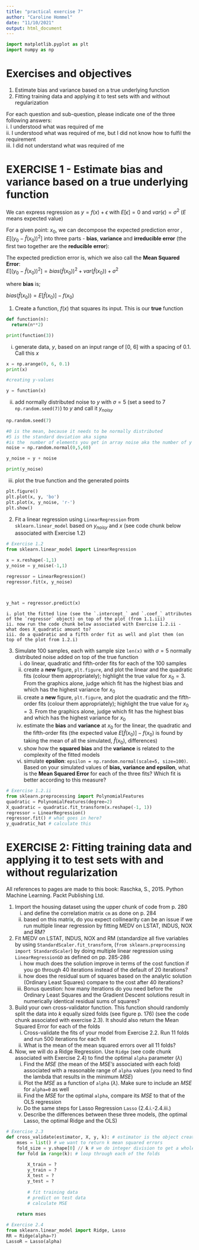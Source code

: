 ```yaml
---
title: "practical exercise 7"
author: "Caroline Hommel"
date: "11/10/2021"
output: html_document
---
```


```python
import matplotlib.pyplot as plt
import numpy as np
```

# Exercises and objectives

1) Estimate bias and variance based on a true underlying function  
2) Fitting training data and applying it to test sets with and without regularization  

For each question and sub-question, please indicate one of the three following answers:  
    i. I understood what was required of me  
    ii. I understood what was required of me, but I did not know how to fulfil the requirement  
    iii. I did not understand what was required of me  

# EXERCISE 1 - Estimate bias and variance based on a true underlying function  

We can express regression as $y = f(x) + \epsilon$ with $E[\epsilon] = 0$ and $var(\epsilon) = \sigma^2$ ($E$ means expected value)  

For a given point: $x_0$, we can decompose the expected prediction error , $E[(y_0 - \hat{f}(x_0))^2]$ into three parts - __bias__, __variance__ and __irreducible error__ (the first two together are the __reducible error__):

The expected prediction error is, which we also call the __Mean Squared Error__:  
$E[(y_0 - \hat{f}(x_0))^2] =  bias(\hat{f}(x_0))^2 + var(\hat{f}(x_0)) + \sigma^2$
  
where __bias__ is;
  
$bias(\hat{f}(x_0)) = E[\hat{f}(x_0)] - f(x_0)$

1) Create a function, $f(x)$ that squares its input. This is our __true__ function  
```python
def function(n):
  return(n**2)

print(function(3))
```

  i. generate data, $y$, based on an input range of [0, 6] with a spacing of 0.1. Call this $x$
```python
x = np.arange(0, 6, 0.1)
print(x)

#creating y-values

y = function(x)
```

  ii. add normally distributed noise to $y$ with $\sigma=5$ (set a seed to 7 `np.random.seed(7)`) to $y$ and call it $y_{noisy}$
```python
np.random.seed(7)

#0 is the mean, because it needs to be normally distributed
#5 is the standard deviation aka sigma
#is the  number of elements you get in array noise aka the number of y's 
noise = np.random.normal(0,5,60)

y_noise = y + noise

print(y_noise)
```

  iii. plot the true function and the generated points  
```python
plt.figure()
plt.plot(x, y, 'bo')
plt.plot(x, y_noise, 'r-')
plt.show()
```

2) Fit a linear regression using `LinearRegression` from `sklearn.linear_model` based on $y_{noisy}$ and $x$ (see code chunk below associated with Exercise 1.2)  
```python
# Exercise 1.2
from sklearn.linear_model import LinearRegression

x = x.reshape(-1,1)
y_noise = y_noise(-1,1)

regressor = LinearRegression()
regressor.fit(x, y_noise)



y_hat = regressor.predict(x)
``` 
    i. plot the fitted line (see the `.intercept_` and `.coef_` attributes of the `regressor` object) on top of the plot (from 1.1.iii)
    ii. now run the code chunk below associated with Exercise 1.2.ii - what does X_quadratic amount to?
    iii. do a quadratic and a fifth order fit as well and plot them (on top of the plot from 1.2.i)
3) Simulate 100 samples, each with sample size `len(x)` with $\sigma=5$ normally distributed noise added on top of the true function    
    i. do linear, quadratic and fifth-order fits for each of the 100 samples  
    ii. create a __new__ figure, `plt.figure`, and plot the linear and the quadratic fits (colour them appropriately); highlight the true value for $x_0=3$. From the graphics alone, judge which fit has the highest bias and which has the highest variance for $x_0$  
    iii. create a __new__ figure, `plt.figure`, and plot the quadratic and the fifth-order fits (colour them appropriately); highlight the true value for $x_0=3$. From the graphics alone, judge which fit has the highest bias and which has the highest variance for $x_0$  
    iv. estimate the __bias__ and __variance__ at $x_0$ for the linear, the quadratic and the fifth-order fits (the expected value $E[\hat{f}(x_0)] - f(x_0)$ is found by taking the mean of all the simulated, $\hat{f}(x_0)$, differences)  
    v. show how the __squared bias__ and the __variance__ is related to the complexity of the fitted models  
    vi. simulate __epsilon__: `epsilon = np.random.normal(scale=5, size=100)`. Based on your simulated values of __bias, variance and epsilon__, what is the __Mean Squared Error__ for each of the three fits? Which fit is better according to this measure? 

    
   

```python
# Exercise 1.2.ii
from sklearn.preprocessing import PolynomialFeatures
quadratic = PolynomialFeatures(degree=2)
X_quadratic = quadratic.fit_transform(x.reshape(-1, 1))
regressor = LinearRegression()
regressor.fit() # what goes in here?
y_quadratic_hat # calculate this
```

# EXERCISE 2: Fitting training data and applying it to test sets with and without regularization

All references to pages are made to this book:
Raschka, S., 2015. Python Machine Learning. Packt Publishing Ltd.  

1) Import the housing dataset using the upper chunk of code from p. 280 
    i. and define the correlation matrix `cm` as done on p. 284  
    ii. based on this matrix, do you expect collinearity can be an issue if we run multiple linear regression  by fitting MEDV on LSTAT, INDUS, NOX and RM?  
2) Fit MEDV on  LSTAT, INDUS, NOX and RM (standardize all five variables by using `StandardScaler.fit_transform`, (`from sklearn.preprocessing import StandardScaler`) by doing multiple linear regression using `LinearRegressionGD` as defined on pp. 285-286
    i. how much does the solution improve in terms of the cost function if you go through 40 iterations instead of the default of 20 iterations?  
    ii. how does the residual sum of squares based on the analytic solution (Ordinary Least Squares) compare to the cost after 40 iterations?
    iii. Bonus question: how many iterations do you need before the Ordinary Least Squares and the Gradient Descent solutions result in numerically identical residual sums of squares?  
3) Build your own cross-validator function. This function should randomly split the data into $k$ equally sized folds (see figure p. 176) (see the code chunk associated with exercise 2.3). It should also return the Mean Squared Error for each of the folds
    i. Cross-validate the fits of your model from Exercise 2.2. Run 11 folds and run 500 iterations for each fit  
    ii. What is the mean of the mean squared errors over all 11 folds?  
4) Now, we will do a Ridge Regression. Use `Ridge` (see code chunk associated with Exercise 2.4) to find the optimal `alpha` parameter ($\lambda$)
    i. Find the _MSE_ (the mean of the _MSE's_ associated with each fold) associated with a reasonable range of `alpha` values (you need to find the lambda that results in the minimum _MSE_)  
    ii. Plot the _MSE_ as a function of `alpha` ($\lambda$). Make sure to include an _MSE_ for `alpha=0` as well  
    iii. Find the _MSE_ for the optimal `alpha`, compare its _MSE_ to that of the OLS regression
    iv. Do the same steps for Lasso Regression `Lasso`  (2.4.i.-2.4.iii.)
    v. Describe the differences between these three models, (the optimal Lasso, the optimal Ridge and the OLS)


```python
# Exercise 2.3
def cross_validate(estimator, X, y, k): # estimator is the object created by initialising LinearRegressionGD
    mses = list() # we want to return k mean squared errors
    fold_size = y.shape[0] // k # we do integer division to get a whole number of samples
    for fold in range(k): # loop through each of the folds
        
        X_train = ?
        y_train = ?
        X_test = ?
        y_test = ?
        
        # fit training data
        # predict on test data
        # calculate MSE
        
    return mses
```

```python
# Exercise 2.4
from sklearn.linear_model import Ridge, Lasso
RR = Ridge(alpha=?)
LassoR = Lasso(alpha)
```
